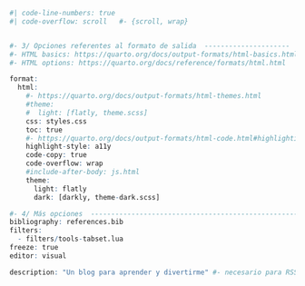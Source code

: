 ```r
#| code-line-numbers: true
#| code-overflow: scroll   #- {scroll, wrap}


#- 3/ Opciones referentes al formato de salida  ---------------------
#- HTML basics: https://quarto.org/docs/output-formats/html-basics.html
#- HTML options: https://quarto.org/docs/reference/formats/html.html

format:
  html:
    #- https://quarto.org/docs/output-formats/html-themes.html
    #theme:
    #  light: [flatly, theme.scss]  
    css: styles.css
    toc: true
    #- https://quarto.org/docs/output-formats/html-code.html#highlighting
    highlight-style: a11y
    code-copy: true
    code-overflow: wrap
    #include-after-body: js.html
    theme:
      light: flatly
      dark: [darkly, theme-dark.scss]

#- 4/ Más opciones  ----------------------------------------------------
bibliography: references.bib
filters:
  - filters/tools-tabset.lua
freeze: true
editor: visual

description: "Un blog para aprender y divertirme" #- necesario para RSS
```